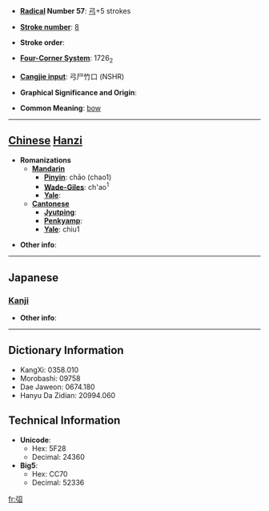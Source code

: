 * '''[[Wiktionary:Chinese radical index| Radical]] Number 57''': [[Wiktionary:Chinese radical index 弓|弓]]+5 strokes

* '''[[Wiktionary:Chinese total strokes index|Stroke number]]''': [[Wiktionary:Chinese total strokes index 8|8]]

* '''Stroke order''': 

* '''[[Wiktionary:Chinese four corner index|Four-Corner System]]''': 1726<sub>2</sub>

* '''[[Wiktionary:Chinese Cangjie index|Cangjie input]]''': 弓尸竹口 (NSHR)

* '''Graphical Significance and Origin''': 

* '''Common Meaning''': [[bow]]

----

== [[Chinese]] [[Hanzi]] ==

* '''Romanizations'''
** '''[[Mandarin]]'''
*** '''[[Pinyin]]''': chāo (chao1)
*** '''[[Wade-Giles]]''': ch'ao<sup>1</sup>
*** '''[[Yale]]''': 
** '''[[Cantonese]]'''
*** '''[[Jyutping]]''':
*** '''[[Penkyamp]]''': 
*** '''[[Yale]]''': chiu1

* '''Other info''': 

----

==Japanese==
===[[Kanji]]===
{{kanji|on readings=[[せう]] (seu)|kun readings=[[そりかえる]] (sorikaeru)}}

* '''Other info''':  

----

== Dictionary Information ==

* KangXi: 0358.010
* Morobashi: 09758
* Dae Jaweon: 0674.180
* Hanyu Da Zidian: 20994.060

== Technical Information ==

* '''Unicode''':
** Hex: 5F28
** Decimal: 24360
* '''Big5''':
** Hex: CC70
** Decimal: 52336

[[fr:弨]]